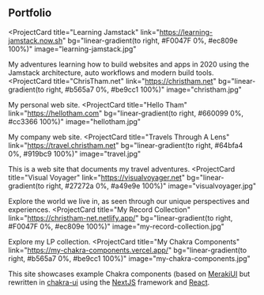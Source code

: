 ## Portfolio

<ProjectCard
  title="Learning Jamstack"
  link="https://learning-jamstack.now.sh"
  bg="linear-gradient(to right, #F0047F 0%, #ec809e 100%)"
  image="learning-jamstack.jpg"
>
  My adventures learning how to build websites and apps in 2020 using the Jamstack architecture, auto workflows and modern build
  tools.
</ProjectCard>
<ProjectCard
  title="ChrisTham.net"
  link="https://christham.net"
  bg="linear-gradient(to right, #b565a7 0%, #be9cc1 100%)"
  image="christham.jpg"
>
  My personal web site.
</ProjectCard>
<ProjectCard
  title="Hello Tham"
  link="https://hellotham.com"
  bg="linear-gradient(to right, #660099 0%, #cc3366 100%)"
  image="hellotham.jpg"
>
  My company web site.
</ProjectCard>
<ProjectCard
  title="Travels Through A Lens"
  link="https://travel.christham.net"
  bg="linear-gradient(to right, #64bfa4 0%, #919bc9 100%)"
  image="travel.jpg"
>
  This is a web site that documents my travel adventures.
</ProjectCard>
<ProjectCard
  title="Visual Voyager"
  link="https://visualvoyager.net"
  bg="linear-gradient(to right, #27272a 0%, #a49e9e 100%)"
  image="visualvoyager.jpg"
>
  Explore the world we live in, as seen through our unique perspectives and experiences.
</ProjectCard>
<ProjectCard
  title="My Record Collection"
  link="https://christham-net.netlify.app/"
  bg="linear-gradient(to right, #F0047F 0%, #ec809e 100%)"
  image="my-record-collection.jpg"
>
  Explore my LP collection.
</ProjectCard>
<ProjectCard
  title="My Chakra Components"
  link="https://my-chakra-components.vercel.app/"
  bg="linear-gradient(to right, #b565a7 0%, #be9cc1 100%)"
  image="my-chakra-components.jpg"
>
  This site showcases example Chakra components (based on <a href="https://merakiui.com/">MerakiUI</a>
  but rewritten in <a href="https://chakra-ui.com/">chakra-ui</a> using the
  <a href="https://nextjs.org/">NextJS</a> framework and
  <a href="https://reactjs.org">React</a>.
</ProjectCard>
